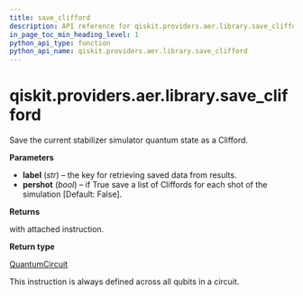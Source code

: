 ```yaml
---
title: save_clifford
description: API reference for qiskit.providers.aer.library.save_clifford
in_page_toc_min_heading_level: 1
python_api_type: function
python_api_name: qiskit.providers.aer.library.save_clifford
---
```


# qiskit.providers.aer.library.save\_clifford

<Function id="qiskit.providers.aer.library.save_clifford" name="save_clifford" isDedicatedPage={true} github="https://github.com/qiskit/qiskit-aer/tree/stable/0.10/qiskit/providers/aer/library/save_instructions/save_clifford.py" signature="save_clifford(self, label='clifford', pershot=False)">
  Save the current stabilizer simulator quantum state as a Clifford.

  **Parameters**

  *   **label** (*str*) – the key for retrieving saved data from results.
  *   **pershot** (*bool*) – if True save a list of Cliffords for each shot of the simulation \[Default: False].

  **Returns**

  with attached instruction.

  **Return type**

  [QuantumCircuit](qiskit.circuit.QuantumCircuit "qiskit.circuit.QuantumCircuit")

  <Admonition title="Note" type="note">
    This instruction is always defined across all qubits in a circuit.
  </Admonition>
</Function>


